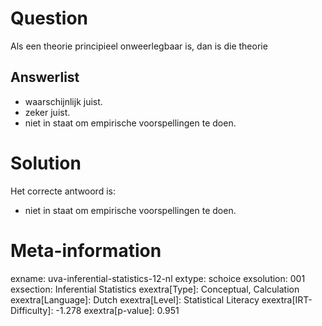Question
========

Als een theorie principieel onweerlegbaar is, dan is die theorie


Answerlist
----------

* waarschijnlijk juist.
* zeker juist.
* niet in staat om empirische voorspellingen te doen.

Solution
========

Het correcte antwoord is: 

* niet in staat om empirische voorspellingen te doen.

Meta-information
================
exname: uva-inferential-statistics-12-nl
extype: schoice
exsolution: 001
exsection: Inferential Statistics
exextra[Type]: Conceptual, Calculation
exextra[Language]: Dutch
exextra[Level]: Statistical Literacy
exextra[IRT-Difficulty]: -1.278
exextra[p-value]: 0.951
